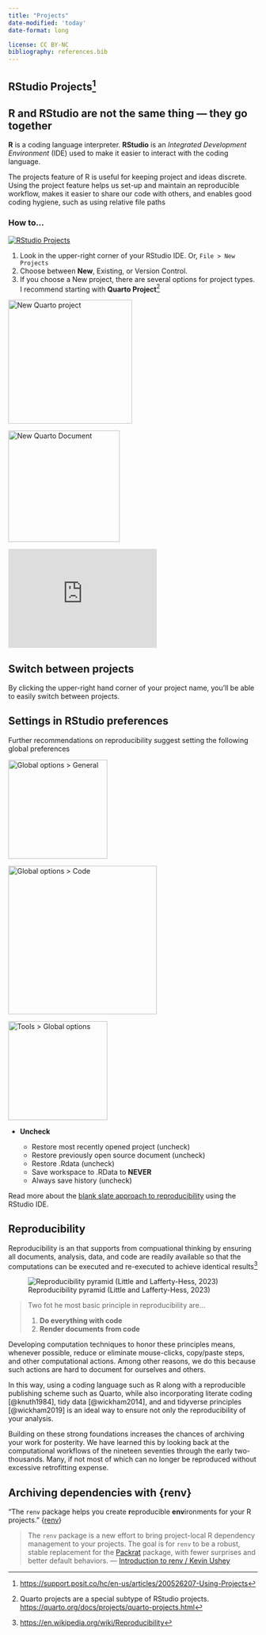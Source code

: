 ```yaml
---
title: "Projects"
date-modified: 'today'
date-format: long

license: CC BY-NC  
bibliography: references.bib
---
```


## RStudio Projects[^1]

[^1]: <https://support.posit.co/hc/en-us/articles/200526207-Using-Projects>

::: callout-note
## R and RStudio are not the same thing --- they go together

**R** is a coding language interpreter. **RStudio** is an *Integrated Development Environment* (IDE) used to make it easier to interact with the coding language.
:::

The projects feature of R is useful for keeping project and ideas discrete. Using the project feature helps us set-up and maintain an reproducible workflow, makes it easier to share our code with others, and enables good coding hygiene, such as using relative file paths

### How to...

::: column-margin
[![RStudio Projects](images/projects.jpg){fig-alt="RStudio Projects"}](images/projects.jpg)
:::

1.  Look in the upper-right corner of your RStudio IDE. Or, `File > New Projects`
2.  Choose between **New**, Existing, or Version Control.
3.  If you choose a New project, there are several options for project types. I recommend starting with **Quarto Project**[^2]

[^2]: Quarto projects are a special subtype of RStudio projects. [https://quarto.org/docs/projects/quarto-projects.html](https://quarto.org/docs/projects/quarto-projects.htmlhttps://quarto.org/docs/projects/quarto-projects.html)

::: {layout-ncol="2"}
[![New Quarto project](images/quarto_project.jpg){fig-alt="New Quarto project" width="250"}](images/quarto_project.jpg)

[![New Quarto Document](images/new_quarto_document.jpg){fig-alt="New Quarto Document" width="225"}](images/new_quarto_document.jpg)
:::

::: column-margin
```{=html}
<iframe width="300" height="200" src="https://www.youtube.com/embed/w_xCkbf7iYw" title="YouTube video player" frameborder="0" allow="accelerometer; autoplay; clipboard-write; encrypted-media; gyroscope; picture-in-picture; web-share" allowfullscreen></iframe>
```
:::

::: callout-tip
## Switch between projects

By clicking the upper-right hand corner of your project name, you'll be able to easily switch between projects.
:::

## Settings in RStudio preferences

Further recommendations on reproducibility suggest setting the following global preferences

::: {layout-ncol="2"}
[![Global options \> General](images/prefers_global_options_general.jpg){fig-alt="Global options > General" width="200"}](images/prefers_global_options_general.jpg)

[![Global options \> Code](images/prefers_global_options_pipe.jpg){fig-alt="Global options > Code" width="300"}](images/prefers_global_options_pipe.jpg)
:::

::: column-margin
[![Tools \> Global options](images/prefers_global_options.jpg){fig-alt="Tools > Global options" width="200"}](images/prefers_global_options.jpg)
:::

-   **Uncheck**

    -   Restore most recently opened project (uncheck)
    -   Restore previously open source document (uncheck)
    -   Restore .Rdata (uncheck)
    -   Save workspace to .RData to **NEVER**
    -   Always save history (uncheck)

Read more about the [blank slate approach to reproducibility](https://docs.posit.co/ide/user/ide/get-started/#blank-slate) using the RStudio IDE.

## Reproducibility

Reproducibility is an that supports from compuational thinking by ensuring all documents, analysis, data, and code are readily available so that the computations can be executed and re-executed to achieve identical results[^3]

[^3]: <https://en.wikipedia.org/wiki/Reproducibility>

::: column-margin
![Reproducibility pyramid (Little and Lafferty-Hess, 2023)](images/Little_reproducibility_project_pyramid.jpg){fig-alt="Reproducibility pyramid"}
:::

> Two fot he most basic principle in reproducibility are...
>
> 1.  **Do everything with code**
> 2.  **Render documents from code**

Developing computation techniques to honor these principles means, whenever possible, reduce or eliminate mouse-clicks, copy/paste steps, and other computational actions. Among other reasons, we do this because such actions are hard to document for ourselves and others.

In this way, using a coding language such as R along with a reproducible publishing scheme such as Quarto, while also incorporating literate coding [@knuth1984], tidy data [@wickham2014], and and tidyverse principles [@wickham2019] is an ideal way to ensure not only the reproducibility of your analysis.

Building on these strong foundations increases the chances of archiving your work for posterity. We have learned this by looking back at the computational workflows of the nineteen seventies through the early two-thousands. Many, if not most of which can no longer be reproduced without excessive retrofitting expense.

## Archiving dependencies with {renv}

"The `renv` package helps you create **r**eproducible **env**ironments for your R projects." {[renv](https://rstudio.github.io/renv)}

> The `renv` package is a new effort to bring project-local R dependency management to your projects. The goal is for `renv` to be a robust, stable replacement for the [Packrat](https://rstudio.github.io/packrat/) package, with fewer surprises and better default behaviors. --- [Introduction to renv / Kevin Ushey](Introduction%20to%20renv%20by%20Kevin%20Ushey "renv package")
